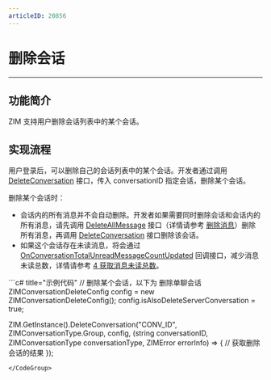 ```yaml
---
articleID: 20856
---
```



# 删除会话

- - -

## 功能简介

ZIM 支持用户删除会话列表中的某个会话。

## 实现流程

用户登录后，可以删除自己的会话列表中的某个会话。开发者通过调用 [DeleteConversation](@DeleteConversation) 接口，传入 conversationID 指定会话，删除某个会话。

<Note title="说明">

删除某个会话时：

- 会话内的所有消息并不会自动删除。开发者如果需要同时删除会话和会话内的所有消息，请先调用 [DeleteAllMessage](@DeleteAllMessage) 接口（详情请参考 [删除消息](../Messaging/Delete%20messages.mdx)）删除所有消息，再调用 [DeleteConversation](@DeleteConversation) 接口删除该会话。
- 如果这个会话存在未读消息，将会通过 [OnConversationTotalUnreadMessageCountUpdated](@onConversationTotalUnreadMessageCountUpdated) 回调接口，减少消息未读总数，详情请参考 [4 获取消息未读总数](./Get%20the%20conversation%20list.mdx)。
</Note>

<CodeGroup>
```c# title="示例代码"
// 删除某个会话，以下为 删除单聊会话
ZIMConversationDeleteConfig config = new ZIMConversationDeleteConfig();
config.isAlsoDeleteServerConversation = true;

ZIM.GetInstance().DeleteConversation("CONV_ID", ZIMConversationType.Group, config,
    (string conversationID, ZIMConversationType conversationType,
                    ZIMError errorInfo) =>
    {
        // 获取删除会话的结果
    });
```
</CodeGroup>

